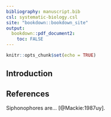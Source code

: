 ```yaml
---
bibliography: manuscript.bib
csl: systematic-biology.csl
site: "bookdown::bookdown_site"
output:
  bookdown::pdf_document2:
    toc: FALSE
---
```


```r
knitr::opts_chunk$set(echo = TRUE)
```

## Introduction

## References

Siphonophores are... [@Mackie:1987uy].